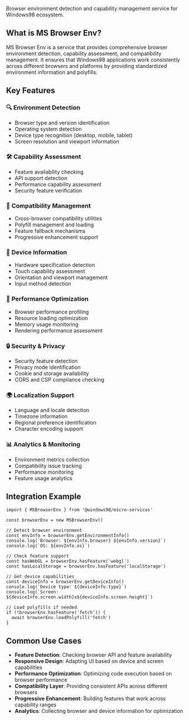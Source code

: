 
<Meta title="Workspaces/Micro Services/Services/MSBrowserEnv" />

<Title>🌐 MS Browser Env</Title>

Browser environment detection and capability management service for Windows98 ecosystem.

## What is MS Browser Env?

MS Browser Env is a service that provides comprehensive browser environment detection, capability assessment, and compatibility management. It ensures that Windows98 applications work consistently across different browsers and platforms by providing standardized environment information and polyfills.

## Key Features

### 🔍 **Environment Detection**
- Browser type and version identification
- Operating system detection
- Device type recognition (desktop, mobile, tablet)
- Screen resolution and viewport information

### 🛠️ **Capability Assessment**
- Feature availability checking
- API support detection
- Performance capability assessment
- Security feature verification

### 🔧 **Compatibility Management**
- Cross-browser compatibility utilities
- Polyfill management and loading
- Feature fallback mechanisms
- Progressive enhancement support

### 📱 **Device Information**
- Hardware specification detection
- Touch capability assessment
- Orientation and viewport management
- Input method detection

### 🚀 **Performance Optimization**
- Browser performance profiling
- Resource loading optimization
- Memory usage monitoring
- Rendering performance assessment

### 🔒 **Security & Privacy**
- Security feature detection
- Privacy mode identification
- Cookie and storage availability
- CORS and CSP compliance checking

### 🌍 **Localization Support**
- Language and locale detection
- Timezone information
- Regional preference identification
- Character encoding support

### 📊 **Analytics & Monitoring**
- Environment metrics collection
- Compatibility issue tracking
- Performance monitoring
- Feature usage analytics

## Integration Example

```tsx
import { MSBrowserEnv } from '@windows98/micro-services'

const browserEnv = new MSBrowserEnv()

// Detect browser environment
const envInfo = browserEnv.getEnvironmentInfo()
console.log(`Browser: ${envInfo.browser} ${envInfo.version}`)
console.log(`OS: ${envInfo.os}`)

// Check feature support
const hasWebGL = browserEnv.hasFeature('webgl')
const hasLocalStorage = browserEnv.hasFeature('localStorage')

// Get device capabilities
const deviceInfo = browserEnv.getDeviceInfo()
console.log(`Device type: ${deviceInfo.type}`)
console.log(`Screen: ${deviceInfo.screen.width}x${deviceInfo.screen.height}`)

// Load polyfills if needed
if (!browserEnv.hasFeature('fetch')) {
  await browserEnv.loadPolyfill('fetch')
}
```

## Common Use Cases

- **Feature Detection**: Checking browser API and feature availability
- **Responsive Design**: Adapting UI based on device and screen capabilities
- **Performance Optimization**: Optimizing code execution based on browser performance
- **Compatibility Layer**: Providing consistent APIs across different browsers
- **Progressive Enhancement**: Building features that work across capability ranges
- **Analytics**: Collecting browser and device information for optimization
